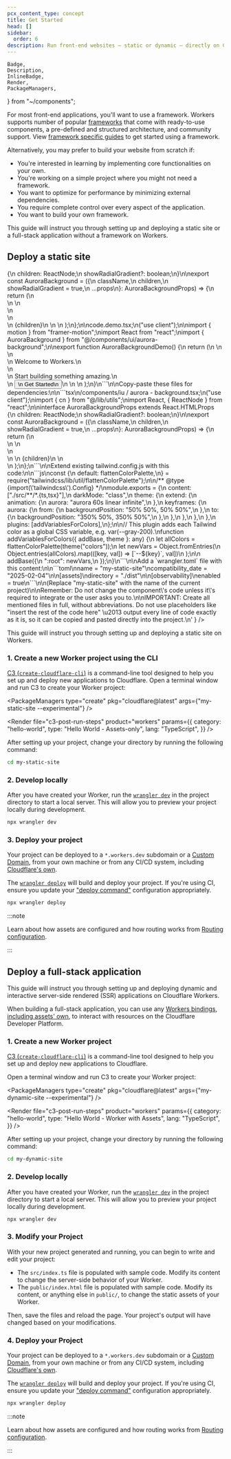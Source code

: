 ```yaml
---
pcx_content_type: concept
title: Get Started
head: []
sidebar:
  order: 6
description: Run front-end websites — static or dynamic — directly on Cloudflare's global network.
---
```


	Badge,
	Description,
	InlineBadge,
	Render,
	PackageManagers,
} from "~/components";


For most front-end applications, you'll want to use a framework. Workers supports number of popular [frameworks](/workers/frameworks/) that come with ready-to-use components, a pre-defined and structured architecture, and community support. View [framework specific guides](/workers/frameworks/) to get started using a framework.

Alternatively, you may prefer to build your website from scratch if:

- You're interested in learning by implementing core functionalities on your own.
- You're working on a simple project where you might not need a framework.
- You want to optimize for performance by minimizing external dependencies.
- You require complete control over every aspect of the application.
- You want to build your own framework.

This guide will instruct you through setting up and deploying a static site or a full-stack application without a framework on Workers.

<div class="flex items-center justify-between">
	<h2>Deploy a static site</h2>
	<Dropdown
		client:load
		copyText={
			'Copy-paste this component to /components/ui folder:\n\n```tsx\naurora - background.tsx;\n("use client");\nimport { cn } from "@/lib/utils";\nimport React, { ReactNode } from "react";\n\ninterface AuroraBackgroundProps extends React.HTMLProps<HTMLDivElement> {\n  children: ReactNode;\n  showRadialGradient?: boolean;\n}\n\nexport const AuroraBackground = ({\n  className,\n  children,\n  showRadialGradient = true,\n  ...props\n}: AuroraBackgroundProps) => {\n  return (\n    <main>\n      <div\n        className={cn(\n          "relative flex flex-col  h-[100vh] items-center justify-center bg-zinc-50 dark:bg-zinc-900  text-slate-950 transition-bg",\n          className\n        )}\n        {...props}\n      >\n        <div className="absolute inset-0 overflow-hidden">\n          <div\n            className={cn(\n              `\n            [--white-gradient:repeating-linear-gradient(100deg,var(--white)_0%,var(--white)_7%,var(--transparent)_10%,var(--transparent)_12%,var(--white)_16%)]\n            [--dark-gradient:repeating-linear-gradient(100deg,var(--black)_0%,var(--black)_7%,var(--transparent)_10%,var(--transparent)_12%,var(--black)_16%)]\n            [--aurora:repeating-linear-gradient(100deg,var(--blue-500)_10%,var(--indigo-300)_15%,var(--blue-300)_20%,var(--violet-200)_25%,var(--blue-400)_30%)]\n            [background-image:var(--white-gradient),var(--aurora)]\n            dark:[background-image:var(--dark-gradient),var(--aurora)]\n            [background-size:300%,_200%]\n            [background-position:50%_50%,50%_50%]\n            filter blur-[10px] invert dark:invert-0\n            after:content-[""] after:absolute after:inset-0 after:[background-image:var(--white-gradient),var(--aurora)] \n            after:dark:[background-image:var(--dark-gradient),var(--aurora)]\n            after:[background-size:200%,_100%] \n            after:animate-aurora after:[background-attachment:fixed] after:mix-blend-difference\n            pointer-events-none\n            absolute -inset-[10px] opacity-50 will-change-transform`,\n\n              showRadialGradient &&\n                `[mask-image:radial-gradient(ellipse_at_100%_0%,black_10%,var(--transparent)_70%)]`\n            )}\n          ></div>\n        </div>\n        {children}\n      </div>\n    </main>\n  );\n};\n\ncode.demo.tsx;\n("use client");\n\nimport { motion } from "framer-motion";\nimport React from "react";\nimport { AuroraBackground } from "@/components/ui/aurora-background";\n\nexport function AuroraBackgroundDemo() {\n  return (\n    <AuroraBackground>\n      <motion.div\n        initial={{ opacity: 0.0, y: 40 }}\n        whileInView={{ opacity: 1, y: 0 }}\n        transition={{\n          delay: 0.3,\n          duration: 0.8,\n          ease: "easeInOut",\n        }}\n        className="relative flex flex-col gap-4 items-center justify-center px-4"\n      >\n        <div className="text-3xl md:text-7xl font-bold dark:text-white text-center">\n          Welcome to Workers.\n        </div>\n        <div className="font-extralight text-base md:text-4xl dark:text-neutral-200 py-4">\n          Start building something amazing.\n        </div>\n        <button className="bg-black dark:bg-white rounded-full w-fit text-white dark:text-black px-4 py-2">\n          Get Started\n        </button>\n      </motion.div>\n    </AuroraBackground>\n  );\n}\n```\n\nCopy-paste these files for dependencies:\n\n```tsx\n/components/iu / aurora - background.tsx;\n("use client");\nimport { cn } from "@/lib/utils";\nimport React, { ReactNode } from "react";\n\ninterface AuroraBackgroundProps extends React.HTMLProps<HTMLDivElement> {\n  children: ReactNode;\n  showRadialGradient?: boolean;\n}\n\nexport const AuroraBackground = ({\n  className,\n  children,\n  showRadialGradient = true,\n  ...props\n}: AuroraBackgroundProps) => {\n  return (\n    <main>\n      <div\n        className={cn(\n          "relative flex flex-col  h-[100vh] items-center justify-center bg-zinc-50 dark:bg-zinc-900  text-slate-950 transition-bg",\n          className\n        )}\n        {...props}\n      >\n        <div className="absolute inset-0 overflow-hidden">\n          <div\n            className={cn(\n              `\n            [--white-gradient:repeating-linear-gradient(100deg,var(--white)_0%,var(--white)_7%,var(--transparent)_10%,var(--transparent)_12%,var(--white)_16%)]\n            [--dark-gradient:repeating-linear-gradient(100deg,var(--black)_0%,var(--black)_7%,var(--transparent)_10%,var(--transparent)_12%,var(--black)_16%)]\n            [--aurora:repeating-linear-gradient(100deg,var(--blue-500)_10%,var(--indigo-300)_15%,var(--blue-300)_20%,var(--violet-200)_25%,var(--blue-400)_30%)]\n            [background-image:var(--white-gradient),var(--aurora)]\n            dark:[background-image:var(--dark-gradient),var(--aurora)]\n            [background-size:300%,_200%]\n            [background-position:50%_50%,50%_50%]\n            filter blur-[10px] invert dark:invert-0\n            after:content-[""] after:absolute after:inset-0 after:[background-image:var(--white-gradient),var(--aurora)] \n            after:dark:[background-image:var(--dark-gradient),var(--aurora)]\n            after:[background-size:200%,_100%] \n            after:animate-aurora after:[background-attachment:fixed] after:mix-blend-difference\n            pointer-events-none\n            absolute -inset-[10px] opacity-50 will-change-transform`,\n\n              showRadialGradient &&\n                `[mask-image:radial-gradient(ellipse_at_100%_0%,black_10%,var(--transparent)_70%)]`\n            )}\n          ></div>\n        </div>\n        {children}\n      </div>\n    </main>\n  );\n};\n```\n\nExtend existing tailwind.config.js with this code:\n\n```js\nconst {\n  default: flattenColorPalette,\n} = require("tailwindcss/lib/util/flattenColorPalette");\n\n/** @type {import(\'tailwindcss\').Config} */\nmodule.exports = {\n  content: ["./src/**/*.{ts,tsx}"],\n  darkMode: "class",\n  theme: {\n    extend: {\n      animation: {\n        aurora: "aurora 60s linear infinite",\n      },\n      keyframes: {\n        aurora: {\n          from: {\n            backgroundPosition: "50% 50%, 50% 50%",\n          },\n          to: {\n            backgroundPosition: "350% 50%, 350% 50%",\n          },\n        },\n      },\n    },\n  },\n  plugins: [addVariablesForColors],\n};\n\n// This plugin adds each Tailwind color as a global CSS variable, e.g. var(--gray-200).\nfunction addVariablesForColors({ addBase, theme }: any) {\n  let allColors = flattenColorPalette(theme("colors"));\n  let newVars = Object.fromEntries(\n    Object.entries(allColors).map(([key, val]) => [`--${key}`, val])\n  );\n\n  addBase({\n    ":root": newVars,\n  });\n}\n```\n\nAdd a `wrangler.toml` file with this content:\n\n```toml\nname = "my-static-site"\ncompatibility_date = "2025-02-04"\n\n[assets]\ndirectory = "./dist"\n\n[observability]\nenabled = true\n```\n\n(Replace "my-static-site" with the name of the current project)\n\nRemember: Do not change the component\'s code unless it\'s required to integrate or the user asks you to.\n\nIMPORTANT: Create all mentioned files in full, without abbreviations. Do not use placeholders like "insert the rest of the code here" \u2013 output every line of code exactly as it is, so it can be copied and pasted directly into the project.\n'
		}
	/>
</div>

This guide will instruct you through setting up and deploying a static site on Workers.

### 1. Create a new Worker project using the CLI

[C3 (`create-cloudflare-cli`)](https://github.com/cloudflare/workers-sdk/tree/main/packages/create-cloudflare) is a command-line tool designed to help you set up and deploy new applications to Cloudflare. Open a terminal window and run C3 to create your Worker project:

<PackageManagers
	type="create"
	pkg="cloudflare@latest"
	args={"my-static-site --experimental"}
/>

<Render
	file="c3-post-run-steps"
	product="workers"
	params={{
		category: "hello-world",
		type: "Hello World - Assets-only",
		lang: "TypeScript",
	}}
/>

After setting up your project, change your directory by running the following command:

```sh
cd my-static-site
```

### 2. Develop locally

After you have created your Worker, run the [`wrangler dev`](/workers/wrangler/commands/#dev) in the project directory to start a local server. This will allow you to preview your project locally during development.

```sh
npx wrangler dev
```

### 3. Deploy your project

Your project can be deployed to a `*.workers.dev` subdomain or a [Custom Domain](/workers/configuration/routing/custom-domains/), from your own machine or from any CI/CD system, including [Cloudflare's own](/workers/ci-cd/builds/).

The [`wrangler deploy`](/workers/wrangler/commands/#deploy) will build and deploy your project. If you're using CI, ensure you update your ["deploy command"](/workers/ci-cd/builds/configuration/#build-settings) configuration appropriately.

```sh
npx wrangler deploy
```

:::note

Learn about how assets are configured and how routing works from [Routing configuration](/workers/static-assets/routing/).

:::

## Deploy a full-stack application

This guide will instruct you through setting up and deploying dynamic and interactive server-side rendered (SSR) applications on Cloudflare Workers.

When building a full-stack application, you can use any [Workers bindings](/workers/runtime-apis/bindings/), [including assets' own](/workers/static-assets/binding/), to interact with resources on the Cloudflare Developer Platform.

### 1. Create a new Worker project

[C3 (`create-cloudflare-cli`)](https://github.com/cloudflare/workers-sdk/tree/main/packages/create-cloudflare) is a command-line tool designed to help you set up and deploy new applications to Cloudflare.

Open a terminal window and run C3 to create your Worker project:

<PackageManagers
	type="create"
	pkg="cloudflare@latest"
	args={"my-dynamic-site --experimental"}
/>

<Render
	file="c3-post-run-steps"
	product="workers"
	params={{
		category: "hello-world",
		type: "Hello World - Worker with Assets",
		lang: "TypeScript",
	}}
/>

After setting up your project, change your directory by running the following command:

```sh
cd my-dynamic-site
```

### 2. Develop locally

After you have created your Worker, run the [`wrangler dev`](/workers/wrangler/commands/#dev) in the project directory to start a local server. This will allow you to preview your project locally during development.

```sh
npx wrangler dev
```

### 3. Modify your Project

With your new project generated and running, you can begin to write and edit your project:

- The `src/index.ts` file is populated with sample code. Modify its content to change the server-side behavior of your Worker.
- The `public/index.html` file is populated with sample code. Modify its content, or anything else in `public/`, to change the static assets of your Worker.

Then, save the files and reload the page. Your project's output will have changed based on your modifications.

### 4. Deploy your Project

Your project can be deployed to a `*.workers.dev` subdomain or a [Custom Domain](/workers/configuration/routing/custom-domains/), from your own machine or from any CI/CD system, including [Cloudflare's own](/workers/ci-cd/builds/).

The [`wrangler deploy`](/workers/wrangler/commands/#deploy) will build and deploy your project. If you're using CI, ensure you update your ["deploy command"](/workers/ci-cd/builds/configuration/#build-settings) configuration appropriately.

```sh
npx wrangler deploy
```

:::note

Learn about how assets are configured and how routing works from [Routing configuration](/workers/static-assets/routing/).

:::
